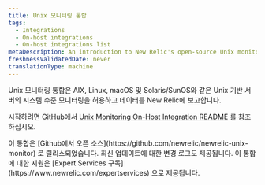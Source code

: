 ```yaml
---
title: Unix 모니터링 통합
tags:
  - Integrations
  - On-host integrations
  - On-host integrations list
metaDescription: An introduction to New Relic's open-source Unix monitoring integration.
freshnessValidatedDate: never
translationType: machine
---
```


Unix 모니터링 통합은 AIX, Linux, macOS 및 Solaris/SunOS와 같은 Unix 기반 서버의 시스템 수준 모니터링을 허용하고 데이터를 New Relic에 보고합니다.

시작하려면 GitHub에서 [Unix Monitoring On-Host Integration README](https://github.com/newrelic/newrelic-unix-monitor) 를 참조하십시오.

<Callout variant="tip">
  이 통합은 [Github에서 오픈 소스](https://github.com/newrelic/newrelic-unix-monitor) 로 릴리스되었습니다. 최신 업데이트에 대한 변경 로그도 제공됩니다. 이 통합에 대한 지원은 [Expert Services 구독](https://www.newrelic.com/expertservices) 으로 제공됩니다.
</Callout>